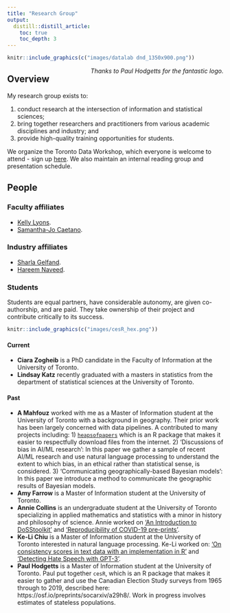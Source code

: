 ```yaml
---
title: "Research Group"
output:
  distill::distill_article:
    toc: true
    toc_depth: 3
---
```




```r
knitr::include_graphics(c("images/datalab dnd_1350x900.png")) 
```
[*Thanks to Paul Hodgetts for the fantastic logo.*]{style="float:right"}

## Overview 

My research group exists to:

1. conduct research at the intersection of information and statistical sciences; 
2. bring together researchers and practitioners from various academic disciplines and industry; and
3. provide high-quality training opportunities for students.

We organize the Toronto Data Workshop, which everyone is welcome to attend - sign up [here](https://forms.gle/sXbEixoa1iJR4Q7A8). We also maintain an internal reading group and presentation schedule.


## People 

### Faculty affiliates

- [Kelly Lyons](http://individual.utoronto.ca/klyons/).
- [Samantha-Jo Caetano](https://www.statistics.utoronto.ca/people/directories/all-faculty/samantha-jo-caetano).

### Industry affiliates

- [Sharla Gelfand](https://sharla.party/).
- [Hareem Naveed](https://github.com/harnav).

### Students

Students are equal partners, have considerable autonomy, are given co-authorship, and are paid. They take ownership of their project and contribute critically to its success.

```r
knitr::include_graphics(c("images/cesR_hex.png")) 
```

#### Current

- **Ciara Zogheib** is a PhD candidate in the Faculty of Information at the University of Toronto. 
- **Lindsay Katz** recently graduated with a masters in statistics from the department of statistical sciences at the University of Toronto. 

#### Past

- **A Mahfouz** worked with me as a Master of Information student at the University of Toronto with a background in geography. Their prior work has been largely concerned with data pipelines. A contributed to many projects including: 1) [`heapsofpapers`](https://rohanalexander.github.io/heapsofpapers/) which is an R package that makes it easier to respectfully download files from the internet. 2) 'Discussions of bias in AI/ML research': In this paper we gather a sample of recent AI/ML research and use natural language processing to understand the extent to which bias, in an ethical rather than statistical sense, is considered. 3) 'Communicating geographically-based Bayesian models': In this paper we introduce a method to communicate the geographic results of Bayesian models. 
- **Amy Farrow** is a Master of Information student at the University of Toronto. 
- **Annie Collins** is an undergraduate student at the University of Toronto specializing in applied mathematics and statistics with a minor in history and philosophy of science. Annie worked on ['An Introduction to DoSStoolkit'](https://arxiv.org/abs/2105.09347) and ['Reproducibility of COVID-19 pre-prints'](https://arxiv.org/abs/2107.10724).
- **Ke-Li Chiu** is a Master of Information student at the University of Toronto interested in natural language processing. Ke-Li worked on: ['On consistency scores in text data with an implementation in R'](https://arxiv.org/abs/2101.05225) and ['Detecting Hate Speech with GPT-3'](https://arxiv.org/abs/2103.12407).
- **Paul Hodgetts** is a Master of Information student at the University of Toronto. Paul put together `cesR`, which is an R package that makes it easier to gather and use the Canadian Election Study surveys from 1965 through to 2019, described here: https://osf.io/preprints/socarxiv/a29h8/. Work in progress involves estimates of stateless populations.




<!-- # FAQ -->

<!-- ### Current Toronto undergrad or masters students -->

<!-- If you are a Toronto undergrad or masters student and would like to work with me, then the best way is to do well in a course that I teach and then get in touch. That said, I do advertise for positions from time to time and you should also keep an eye out for those. Impressive applicants have: -->

<!-- 1) GitHub repos that show off their best work. -->
<!-- 2) Exceptional written communication skills. -->
<!-- 3) Support the claims they make in a cover letter with evidence. -->


<!-- ### Current Toronto PhD students -->

<!-- I am open to supervising PhD students. If you are already admitted, then please email me. -->

<!-- ### Prospective PhD students -->

<!-- If you are not yet a Toronto PhD student: -->

<!-- - Thank you for reaching out. Having gone through it myself, I do understand that grad school applications are stressful and there is a lot of conflicting advice. -->
<!-- - I am open to supervising PhD students, but can only help once you are admitted. Admission decisions are made at a department/faculty level and there is little I can do to help you until you're in. While I understand that practices differ across fields and universities, in my case, there is no point contacting me until you're admitted. -->

<!-- - Again, the first step is to apply and be admitted into the PhD program. In my case that likely means either [Information](https://ischool.utoronto.ca/future-students/apply/phd-apply/) or [Statistical Sciences](https://www.statistics.utoronto.ca/graduate/phd-application-information). -->
<!-- - As part of the application you'll have the option to list faculty with whom you would like to work, and you should certainly put my name down. -->
<!-- - Again, after you are admitted to the program I will have all the time in the world for you, but until then there's little that I can do because these decisions are made at a department/faculty level. -->


<!-- ### Reference letters -->

<!-- I can only provide reference letters to students that work with me or got an A+ in a course that I taught. This is because I only write reference letters that very strongly recommend you and I can only confidently strongly recommend you if you're in one of those two buckets.  -->

<!-- If I've worked with you or you got an A+ in a course that I taught then I'd be happy to write you references and I will need:  -->

<!-- 1) two weeks' notice;  -->
<!-- 2) a unofficial copy of your entire Toronto transcript;  -->
<!-- 3) a copy of your CV; -->
<!-- 4) a list of the marks that you got in the papers you wrote for me and a copy of those papers;  -->
<!-- 5) a list of the programs that you're applying for;  -->
<!-- 6) three or four paragraphs where you talk about yourself in third person (this is: 1) to ensure that I use the correct names, pronouns etc; 2) to better understand what role I play - am I the stats/information/other reference for you, am I the academic/work/etc reference; 3) to give me something to start from). -->

<!-- Finally, writing references is part of my job. There's not need to feel bad about asking, and there's no need for gifts - while I appreciate the gesture, it's not appropriate - a thank you email is more than sufficient (oh, and of course let me know if you get whatever it is you applied for. -->


